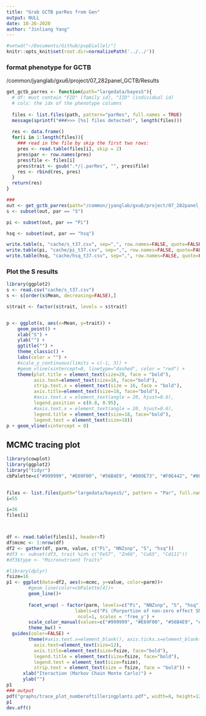```yaml
---
title: "Grab GCTB parRes from Gen"
output: NULL
date: 10-26-2020
author: "Jinliang Yang"
---
```



```r
#setwd("~/Documents/Github/pvpDiallel/")
knitr::opts_knit$set(root.dir=normalizePath('../../'))
```


### format phenotype for GCTB

/common/jyanglab/gxu6/project/07_282panel_GCTB/Results


```r
get_gctb_parres <- function(path="largedata/bayesS"){
  # df: must contain "FID" (family id), "IID" (individual id)
  # cols: the idx of the phenotype columns
  
  files <- list.files(path, pattern="parRes", full.names = TRUE)
  message(sprintf("###>>> [%s] files detected!", length(files)))
  
  res <- data.frame()
  for(i in 1:length(files)){
    ### read in the file by skip the first two rows:
    pres <- read.table(files[i], skip = 2)
    pres$par <- row.names(pres)
    pres$file <- files[i]
    pres$trait <- gsub(".*/|.parRes", "", pres$file)
    res <- rbind(res, pres)
  }
  return(res)
}

### 
out <- get_gctb_parres(path="/common/jyanglab/gxu6/project/07_282panel_GCTB/Results")
s <- subset(out, par == "S")

pi <- subset(out, par == "Pi")

hsq <- subset(out, par == "hsq")

write.table(s, "cache/s_t37.csv", sep=",", row.names=FALSE, quote=FALSE)
write.table(pi, "cache/pi_t37.csv", sep=",", row.names=FALSE, quote=FALSE)
write.table(hsq, "cache/hsq_t37.csv", sep=",", row.names=FALSE, quote=FALSE)
```


### Plot the S results

```r
library(ggplot2)
s <- read.csv("cache/s_t37.csv")
s <- s[order(s$Mean, decreasing=FALSE),]

s$trait <- factor(s$trait, levels = s$trait)


p <- ggplot(s, aes(x=Mean, y=trait)) +
    geom_point() +
    xlab("S") +
    ylab("") +
    ggtitle("") +
    theme_classic() +
    labs(color = "") +
    #scale_y_continuous(limits = c(-1, 3)) +
    #geom_vline(xintercept=0, linetype="dashed", color = "red") +
    theme(plot.title = element_text(size=20, face = "bold"), 
          axis.text=element_text(size=16, face="bold"),
          strip.text.x = element_text(size = 16, face = "bold"),
          axis.title=element_text(size=18, face="bold"),
          #axis.text.x = element_text(angle = 20, hjust=0.6),
          legend.position = c(0.8, 0.95), 
          #axis.text.x = element_text(angle = 20, hjust=0.6),
          legend.title = element_text(size=18, face="bold"),
          legend.text = element_text(size=18))
p + geom_vline(xintercept = 0)

```



## MCMC tracing plot

```r

library(cowplot)
library(ggplot2)
library("tidyr")
cbPalette=c("#999999", "#E69F00", "#56B4E9", "#009E73", "#F0E442", "#0072B2", "#D55E00", "#CC79A7")
  

files <- list.files(path="largedata/bayesS/", pattern = "Par", full.names = TRUE)
i=55

i=36
files[i]



df <- read.table(files[i], header=T)
df$mcmc <- 1:nrow(df)
df2 <- gather(df, parm, value, c("Pi", "NNZsnp", "S", "hsq"))
#df3 <- subset(df3, trait %in% c("Fe57", "Zn66", "Cu65", "Cd111"))
#df3$type <- "Micronutrient Traits"

#library(dplyr) 
fsize=16 
p1 <- ggplot(data=df2, aes(x=mcmc, y=value, color=parm))+
        #geom_line(color=cbPalette[4])+
        geom_line()+
        
        facet_wrap( ~ factor(parm, levels=c("Pi", "NNZsnp", "S", "hsq"),
                         labels=c("Pi (Porportion of non-zero effect SNPs)", "Number of non-zero effect SNPs", "S (selection coefficient)", "SNP-based Heritability")), 
                          ncol=1, scales = 'free_y') +
        scale_color_manual(values=c("#999999", "#E69F00", "#56B4E9", "#009E73")) +
        theme_bw() +
  guides(color=FALSE) +
        theme(#axis.text.x=element_blank(), axis.ticks.x=element_blank(),
          axis.text=element_text(size=12),
          axis.title=element_text(size=fsize, face="bold"),
          legend.title = element_text(size=fsize, face="bold"),
          legend.text = element_text(size=fsize),
          strip.text = element_text(size = fsize, face = "bold")) +
      xlab("Iteraction (Markov Chain Monte Carlo)") +
      ylab("")
p1
### output
pdf("graphs/trace_plot_numberoftilleringplants.pdf", width=8, height=12)
p1
dev.off()


```

